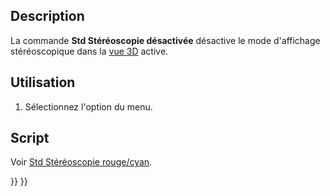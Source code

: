 <languages/>

{{Docnav/fr
|[[Std_ViewIvStereoInterleavedColumns/fr|Stéréoscopie colonnes entrelacées]]
|[[Std_ViewIvIssueCamPos/fr|Position de la caméra]]
|[[Std_View_Menu/fr|Menu Affichage]]
|IconL=Std_ViewIvStereoInterleavedColumns.svg
|IconR=Std_ViewIvIssueCamPos.svg
|IconC=Freecad.svg
}}

{{GuiCommand/fr
|Name=Std ViewIvStereoOff
|Name/fr=Std Stéréoscopie désactivée
|MenuLocation=Affichage → Stéréoscopie → Désactiver la stéréoscopie
|Workbenches=Tous
|SeeAlso=[[Std_ViewIvStereoRedGreen/fr|Std Stéréo rouge cyan]], [[Std_ViewIvStereoQuadBuff/fr|Std Tampon stéréo quadruple]], [[Std_ViewIvStereoInterleavedRows/fr|Std Lignes stéréo entrelacées]], [[Std_ViewIvStereoInterleavedColumns/fr|Std Colonnes stéréo entrelacées]]
}}

==Description==

<div class="mw-translate-fuzzy">
La commande '''Std Stéréoscopie désactivée''' désactive le mode d'affichage stéréoscopique dans la [[3D_view/fr|vue 3D]] active.
</div>

<span id="Usage"></span>
==Utilisation==

# Sélectionnez l'option {{MenuCommand|Affichage → Stéréoscopie → [[Image:Std_ViewIvStereoOff.svg|16px]] Désactiver la stéréoscopie}} du menu.

<span id="Scripting"></span>
==Script==

Voir [[Std_ViewIvStereoRedGreen/fr#Script|Std Stéréoscopie rouge/cyan]].


{{Docnav/fr
|[[Std_ViewIvStereoInterleavedColumns/fr|Stéréoscopie colonnes entrelacées]]
|[[Std_ViewIvIssueCamPos/fr|Position de la caméra]]
|[[Std_View_Menu/fr|Menu Affichage]]
|IconL=Std_ViewIvStereoInterleavedColumns.svg
|IconR=Std_ViewIvIssueCamPos.svg
|IconC=Freecad.svg
}}

{{Std_Base_navi{{#translation:}}}}
{{Userdocnavi{{#translation:}}}}